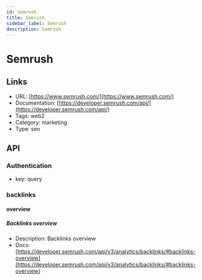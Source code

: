 ```yaml
---
id: semrush
title: Semrush
sidebar_label: Semrush
description: Semrush
---
```


# Semrush

## Links

* URL: [https://www.semrush.com/](https://www.semrush.com/)
* Documentation: [https://developer.semrush.com/api/](https://developer.semrush.com/api/)
* Tags: web2
* Category: marketing
* Type: seo

## API

### Authentication

* key: query

### backlinks

#### overview

##### Backlinks overview

* Description: Backlinks overview
* Docs: [https://developer.semrush.com/api/v3/analytics/backlinks/#backlinks-overview](https://developer.semrush.com/api/v3/analytics/backlinks/#backlinks-overview)
